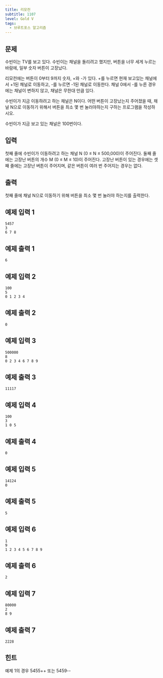 ```yaml
---
title: 리모컨
subtitle: 1107
level: Gold V
tags:
  - 브루트포스 알고리즘
---
```


## 문제

수빈이는 TV를 보고 있다. 수빈이는 채널을 돌리려고 했지만, 버튼을 너무 세게 누르는 바람에, 일부 숫자 버튼이 고장났다.

리모컨에는 버튼이 0부터 9까지 숫자, +와 -가 있다. +를 누르면 현재 보고있는 채널에서 +1된 채널로 이동하고, -를 누르면 -1된 채널로 이동한다. 채널 0에서 -를 누른 경우에는 채널이 변하지 않고, 채널은 무한대 만큼 있다.

수빈이가 지금 이동하려고 하는 채널은 N이다. 어떤 버튼이 고장났는지 주어졌을 때, 채널 N으로 이동하기 위해서 버튼을 최소 몇 번 눌러야하는지 구하는 프로그램을 작성하시오.

수빈이가 지금 보고 있는 채널은 100번이다.

## 입력

첫째 줄에 수빈이가 이동하려고 하는 채널 N (0 ≤ N ≤ 500,000)이 주어진다. 둘째 줄에는 고장난 버튼의 개수 M (0 ≤ M ≤ 10)이 주어진다. 고장난 버튼이 있는 경우에는 셋째 줄에는 고장난 버튼이 주어지며, 같은 버튼이 여러 번 주어지는 경우는 없다.

## 출력

첫째 줄에 채널 N으로 이동하기 위해 버튼을 최소 몇 번 눌러야 하는지를 출력한다.

## 예제 입력 1

```
5457
3
6 7 8
```

## 예제 출력 1

```
6
```

## 예제 입력 2

```
100
5
0 1 2 3 4
```

## 예제 출력 2

```
0
```

## 예제 입력 3

```
500000
8
0 2 3 4 6 7 8 9
```

## 예제 출력 3

```
11117
```

## 예제 입력 4

```
100
3
1 0 5
```

## 예제 출력 4

```
0
```

## 예제 입력 5

```
14124
0
```

## 예제 출력 5

```
5
```

## 예제 입력 6

```
1
9
1 2 3 4 5 6 7 8 9
```

## 예제 출력 6

```
2
```

## 예제 입력 7

```
80000
2
8 9
```

## 예제 출력 7

```
2228
```

## 힌트

예제 1의 경우 5455++ 또는 5459--
